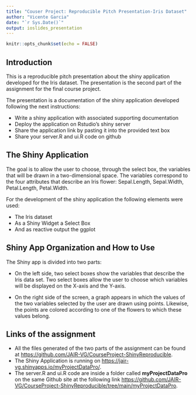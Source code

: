 ```yaml
---
title: "Couser Project: Reproducible Pitch Presentation-Iris Dataset"
author: "Vicente Garcia"
date: "`r Sys.Date()`"
output: ioslides_presentation
---
```


```r
knitr::opts_chunk$set(echo = FALSE)
```

## Introduction

This is a reproducible pitch presentation about the shiny application developed for the Iris dataset. The presentation is the second part of the assignment for the final course project. 

The presentation is a documentation of the shiny application developed following the next instructions:


- Write a shiny application with associated supporting documentation
- Deploy the application on Rstudio's shiny server
- Share the application link by pasting it into the provided text box
- Share your server.R and ui.R code on github



## The Shiny Application

The goal is to allow the user to choose, through the select box, the variables that will be drawn in a two-dimensional space. The variables correspond to the four attributes that describe an Iris flower: Sepal.Length, Sepal.Width, Petal.Length, Petal.Width.

For the development of the shiny application the following elements were used:

- The Iris dataset
- As a Shiny Widget a Select Box
- And as reactive output the ggplot


## Shiny App Organization and How to Use

The Shiny app is divided into two parts:

- On the left side, two select boxes show the variables that describe the Iris data set. Two select boxes allow the user to choose which variables will be displayed on the X-axis and the Y-axis.

- On the right side of the screen, a graph appears in which the values of the two variables selected by the user are drawn using points. Likewise, the points are colored according to one of the flowers to which these values belong.



## Links of the assignment

- All the files generated of the two parts of the assignment can be found at <https://github.com/JAIR-VG/CourseProject-ShinyReproducible>.
- The Shiny Application is running on <https://jair-vg.shinyapps.io/myProjectDataPro/>.
- The server.R and ui.R code are inside a folder called **myProjectDataPro** on the same Github site at the following link <https://github.com/JAIR-VG/CourseProject-ShinyReproducible/tree/main/myProjectDataPro>.


